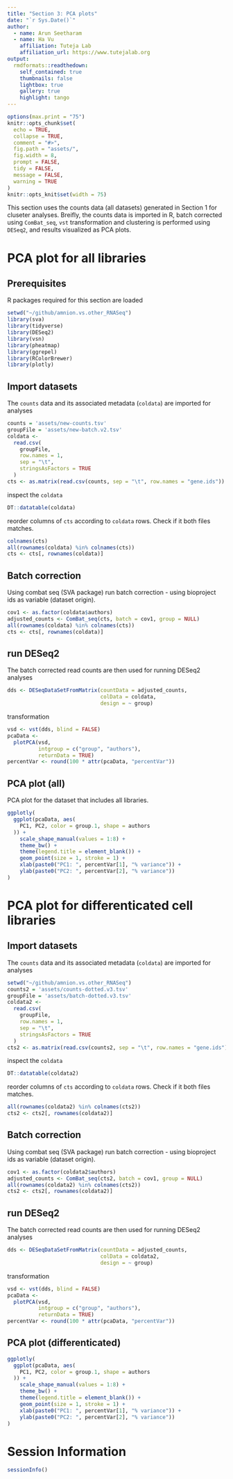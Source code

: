 ---
title: "Section 3: PCA plots"
date: "`r Sys.Date()`"
author:
  - name: Arun Seetharam
  - name: Ha Vu
    affiliation: Tuteja Lab
    affiliation_url: https://www.tutejalab.org
output:
  rmdformats::readthedown:
    self_contained: true
    thumbnails: false
    lightbox: true
    gallery: true
    highlight: tango
---

```{r setup, include=FALSE}
options(max.print = "75")
knitr::opts_chunk$set(
  echo = TRUE,
  collapse = TRUE,
  comment = "#>",
  fig.path = "assets/",
  fig.width = 8,
  prompt = FALSE,
  tidy = FALSE,
  message = FALSE,
  warning = TRUE
)
knitr::opts_knit$set(width = 75)
```

This section uses the counts data (all datasets) generated in Section 1 for cluseter analyses. Breifly, the counts data is imported in R, batch corrected using `ComBat_seq`, `vst` transformation and clustering is performed using `DESeq2`, and results visualized as PCA plots.

# PCA plot for all libraries

## Prerequisites

R packages required for this section are loaded

```{r, warnings=TRUE, message=FALSE}
setwd("~/github/amnion.vs.other_RNASeq")
library(sva)
library(tidyverse)
library(DESeq2)
library(vsn)
library(pheatmap)
library(ggrepel)
library(RColorBrewer)
library(plotly)
```



## Import datasets

The `counts` data and its associated metadata (`coldata`) are imported for analyses

```{r dataset, warnings=TRUE, message=FALSE}
counts = 'assets/new-counts.tsv'
groupFile = 'assets/new-batch.v2.tsv'
coldata <-
  read.csv(
    groupFile,
    row.names = 1,
    sep = "\t",
    stringsAsFactors = TRUE
  )
cts <- as.matrix(read.csv(counts, sep = "\t", row.names = "gene.ids"))
```

inspect the `coldata`

```{r coldata}
DT::datatable(coldata)
```

reorder columns of `cts` according to `coldata` rows. Check if it both files matches.

```{r order, warnings=TRUE, message=FALSE}
colnames(cts)
all(rownames(coldata) %in% colnames(cts))
cts <- cts[, rownames(coldata)]
```

## Batch correction

Using combat seq (SVA package) run batch correction - using bioproject ids as variable (dataset origin).

```{r batchcorrect, warnings=TRUE, message=TRUE}
cov1 <- as.factor(coldata$authors)
adjusted_counts <- ComBat_seq(cts, batch = cov1, group = NULL)
all(rownames(coldata) %in% colnames(cts))
cts <- cts[, rownames(coldata)]
```

## run DESeq2

The batch corrected read counts are then used for running DESeq2 analyses

```{r deseq2, warnings=TRUE, message=FALSE}
dds <- DESeqDataSetFromMatrix(countData = adjusted_counts,
                              colData = coldata,
                              design = ~ group)
```
transformation

```{r vst, warnings=TRUE, message=FALSE}
vsd <- vst(dds, blind = FALSE)
pcaData <-
  plotPCA(vsd,
          intgroup = c("group", "authors"),
          returnData = TRUE)
percentVar <- round(100 * attr(pcaData, "percentVar"))
```

## PCA plot (all)

PCA plot for the dataset that includes all libraries.

```{r pcaplot, fig.cap="Fig 3.1: PCA plots (all samples)", fig.width=8, fig.height=8}
ggplotly(
  ggplot(pcaData, aes(
    PC1, PC2, color = group.1, shape = authors
  )) +
    scale_shape_manual(values = 1:8) +
    theme_bw() +
    theme(legend.title = element_blank()) +
    geom_point(size = 1, stroke = 1) +
    xlab(paste0("PC1: ", percentVar[1], "% variance")) +
    ylab(paste0("PC2: ", percentVar[2], "% variance"))
)
```

# PCA plot for differenticated cell libraries

## Import datasets

The `counts` data and its associated metadata (`coldata`) are imported for analyses

```{r import2, warnings=TRUE, message=FALSE}
setwd("~/github/amnion.vs.other_RNASeq")
counts2 = 'assets/counts-dotted.v3.tsv'
groupFile = 'assets/batch-dotted.v3.tsv'
coldata2 <-
  read.csv(
    groupFile,
    row.names = 1,
    sep = "\t",
    stringsAsFactors = TRUE
  )
cts2 <- as.matrix(read.csv(counts2, sep = "\t", row.names = "gene.ids"))
```

inspect the `coldata`

```{r coldata2}
DT::datatable(coldata2)
```


reorder columns of `cts` according to `coldata` rows. Check if it both files matches.
```{r order2}
all(rownames(coldata2) %in% colnames(cts2))
cts2 <- cts2[, rownames(coldata2)]
```

## Batch correction

Using combat seq (SVA package) run batch correction - using bioproject ids as variable (dataset origin).

```{r batchcorrect2, warnings=TRUE, message=TRUE}
cov1 <- as.factor(coldata2$authors)
adjusted_counts <- ComBat_seq(cts2, batch = cov1, group = NULL)
all(rownames(coldata2) %in% colnames(cts2))
cts2 <- cts2[, rownames(coldata2)]
```
## run DESeq2

The batch corrected read counts are then used for running DESeq2 analyses

```{r deseq2b, warnings=TRUE, message=FALSE}
dds <- DESeqDataSetFromMatrix(countData = adjusted_counts,
                              colData = coldata2,
                              design = ~ group)
```

transformation

```{r vst2, warnings=TRUE, message=FALSE}
vsd <- vst(dds, blind = FALSE)
pcaData <-
  plotPCA(vsd,
          intgroup = c("group", "authors"),
          returnData = TRUE)
percentVar <- round(100 * attr(pcaData, "percentVar"))
```

## PCA plot (differenticated)

```{r PCAplotDiffer, fig.cap="Fig 3.2: PCA plots (differenticated)", fig.width=8, fig.height=8}
ggplotly(
  ggplot(pcaData, aes(
    PC1, PC2, color = group.1, shape = authors
  )) +
    scale_shape_manual(values = 1:8) +
    theme_bw() +
    theme(legend.title = element_blank()) +
    geom_point(size = 1, stroke = 1) +
    xlab(paste0("PC1: ", percentVar[1], "% variance")) +
    ylab(paste0("PC2: ", percentVar[2], "% variance"))
)
```

# Session Information

```{r sessioninfo}
sessionInfo()
```



